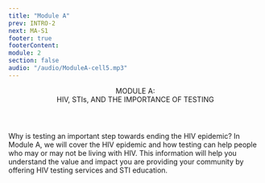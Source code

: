 ```yaml
---
title: "Module A"
prev: INTRO-2
next: MA-S1
footer: true
footerContent:
module: 2
section: false
audio: "/audio/ModuleA-cell5.mp3"
---
```


<Header>
  MODULE A: <br />
  <span className="text-red"> HIV, STIs, AND THE IMPORTANCE OF TESTING</span>
</Header>
<SubHeader>
  Why is testing an important step towards ending the HIV epidemic?
</SubHeader>
<SingleLayout>
  <DoubleLayout>
    <Pic
      className="h-[230px] w-[230px] 2xl:h-[463px] 2xl:w-[463px] mx-auto"
      src="/lens.svg"
    />
    <PP className="text-lg 2xl:text-2rem font-sans text-[#707070]">
      <span className="font-medium text-red text-left text-lg 2xl:text-30px ">
        In Module A, we will cover the HIV epidemic
      </span>
      <span>
        and how testing can help people who may or may not be living with HIV.
        This information will help you understand the value and impact you are
        providing your community by offering HIV testing services and STI
        education.
      </span>
    </PP>
  </DoubleLayout>
</SingleLayout>
